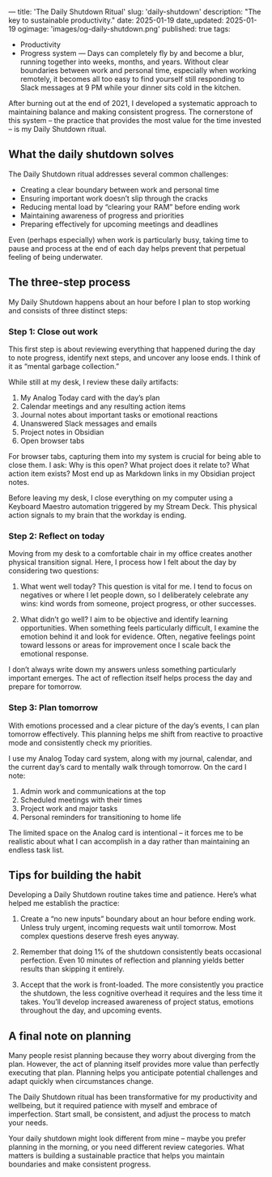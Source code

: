 —
title: 'The Daily Shutdown Ritual'
slug: 'daily-shutdown'
description: "The key to sustainable productivity."
date: 2025-01-19
date_updated: 2025-01-19
ogimage: 'images/og-daily-shutdown.png'
published: true
tags:
  - Productivity
  - Progress system
—
Days can completely fly by and become a blur, running together into weeks, months, and years. Without clear boundaries between work and personal time, especially when working remotely, it becomes all too easy to find yourself still responding to Slack messages at 9 PM while your dinner sits cold in the kitchen.

After burning out at the end of 2021, I developed a systematic approach to maintaining balance and making consistent progress. The cornerstone of this system – the practice that provides the most value for the time invested – is my Daily Shutdown ritual.

## What the daily shutdown solves

The Daily Shutdown ritual addresses several common challenges:
- Creating a clear boundary between work and personal time
- Ensuring important work doesn’t slip through the cracks
- Reducing mental load by “clearing your RAM” before ending work
- Maintaining awareness of progress and priorities
- Preparing effectively for upcoming meetings and deadlines

Even (perhaps especially) when work is particularly busy, taking time to pause and process at the end of each day helps prevent that perpetual feeling of being underwater.

## The three-step process

My Daily Shutdown happens about an hour before I plan to stop working and consists of three distinct steps:

### Step 1: Close out work

This first step is about reviewing everything that happened during the day to note progress, identify next steps, and uncover any loose ends. I think of it as “mental garbage collection.”

While still at my desk, I review these daily artifacts:

1. My Analog Today card with the day’s plan
2. Calendar meetings and any resulting action items
3. Journal notes about important tasks or emotional reactions
4. Unanswered Slack messages and emails
5. Project notes in Obsidian
6. Open browser tabs

For browser tabs, capturing them into my system is crucial for being able to close them. I ask: Why is this open? What project does it relate to? What action item exists? Most end up as Markdown links in my Obsidian project notes.

Before leaving my desk, I close everything on my computer using a Keyboard Maestro automation triggered by my Stream Deck. This physical action signals to my brain that the workday is ending.

### Step 2: Reflect on today

Moving from my desk to a comfortable chair in my office creates another physical transition signal. Here, I process how I felt about the day by considering two questions:

1. What went well today?
This question is vital for me. I tend to focus on negatives or where I let people down, so I deliberately celebrate any wins: kind words from someone, project progress, or other successes.

2. What didn’t go well?
I aim to be objective and identify learning opportunities. When something feels particularly difficult, I examine the emotion behind it and look for evidence. Often, negative feelings point toward lessons or areas for improvement once I scale back the emotional response.

I don’t always write down my answers unless something particularly important emerges. The act of reflection itself helps process the day and prepare for tomorrow.

### Step 3: Plan tomorrow

With emotions processed and a clear picture of the day’s events, I can plan tomorrow effectively. This planning helps me shift from reactive to proactive mode and consistently check my priorities.

I use my Analog Today card system, along with my journal, calendar, and the current day’s card to mentally walk through tomorrow. On the card I note:

1. Admin work and communications at the top
2. Scheduled meetings with their times
3. Project work and major tasks
4. Personal reminders for transitioning to home life

The limited space on the Analog card is intentional – it forces me to be realistic about what I can accomplish in a day rather than maintaining an endless task list.

## Tips for building the habit

Developing a Daily Shutdown routine takes time and patience. Here’s what helped me establish the practice:

1. Create a “no new inputs” boundary about an hour before ending work. Unless truly urgent, incoming requests wait until tomorrow. Most complex questions deserve fresh eyes anyway.

2. Remember that doing 1% of the shutdown consistently beats occasional perfection. Even 10 minutes of reflection and planning yields better results than skipping it entirely.

3. Accept that the work is front-loaded. The more consistently you practice the shutdown, the less cognitive overhead it requires and the less time it takes. You’ll develop increased awareness of project status, emotions throughout the day, and upcoming events.

## A final note on planning

Many people resist planning because they worry about diverging from the plan. However, the act of planning itself provides more value than perfectly executing that plan. Planning helps you anticipate potential challenges and adapt quickly when circumstances change.

The Daily Shutdown ritual has been transformative for my productivity and wellbeing, but it required patience with myself and embrace of imperfection. Start small, be consistent, and adjust the process to match your needs.

Your daily shutdown might look different from mine – maybe you prefer planning in the morning, or you need different review categories. What matters is building a sustainable practice that helps you maintain boundaries and make consistent progress.
